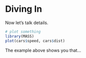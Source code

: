 # Diving In

Now let's talk details.

```r
# plot something
library(MASS)
plot(cars$speed, cars$dist)
```

The example above shows you that...